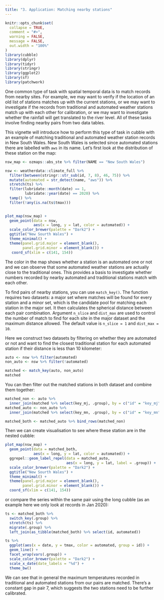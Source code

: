 ```yaml
---
title: "3. Application: Matching nearby stations"
---
```


```r
knitr::opts_chunk$set(
  collapse = TRUE,
  comment = "#>", 
  warning = FALSE,
  message = FALSE,
  out.width = "100%"
)
library(cubble)
library(dplyr)
library(tidyr)
library(stringr)
library(ggplot2)
library(sf)
library(patchwork)
```

One common type of task with spatial temporal data is to match records from nearby sites. For example, we may want to verify if the location of an old list of stations matches up with the current stations, or we may want to investigate if the records from traditional and automated weather stations match up with each other for calibration, or we may want to investigate whether the rainfall will get translated to the river level. All of these tasks involve finding nearby pairs from two data tables.

This vignette will introduce how to perform this type of task in cubble with an example of matching traditional and automated weather station records in New South Wales. New South Wales is selected since automated stations there are labelled with `aws` in its name. Let's first look at the distribution of these station on the map: 

```r
nsw_map <- ozmaps::abs_ste %>% filter(NAME == "New South Wales")  

nsw <- weatherdata::climate_full %>%   
  filter(between(stringr::str_sub(id, 7, 8), 46, 75)) %>%
  mutate(automated = str_detect(name, "aws")) %>% 
  stretch(ts) %>%
  filter(lubridate::month(date) == 1,
         lubridate::year(date) == 2020) %>% 
  tamp() %>% 
  filter(!any(is.na(ts$tmax)))
 

plot_map(nsw_map) +
  geom_point(data = nsw, 
             aes(x = long, y = lat, color = automated)) + 
  scale_color_brewer(palette = "Dark2") + 
  ggtitle("New Sourth Wales") + 
  theme_minimal() + 
  theme(panel.grid.major = element_blank(),
        panel.grid.minor = element_blank()) +
   coord_sf(xlim = c(141, 154))
```

The color in the map shows whether a station is an automated one or not and we can observe that some automated weather stations are actually close to the traditional ones. This provides a basis to investigate whether numbers recorded by nearby automated and traditional stations match with each other.

To find pairs of nearby stations, you can use `match_key()`. The function requires two datasets: a major set where matches will be found for every station and a minor set, which is the candidate pool for matching each station in the major set. It then calculates the spherical distance between each pair combination. Argument `n_slice` and `dist_max` are used to control the number of match to find for each site in the major dataset and the maximum distance allowed. The default value is `n_slice = 1` and `dist_max = 10`. 

Here we construct two datasets by filtering on whether they are automated or not and want to find the closest traditional station for each automated station if their distance is less than 10 kilometer:

```r
auto <- nsw %>% filter(automated)
non_auto <- nsw %>% filter(!automated)

matched <- match_key(auto, non_auto) 
matched 
```

You can then filter out the matched stations in both dataset and combine them together:

```r
matched_non <- auto %>% 
  inner_join(matched %>% select(key_mj, .group), by = c("id" = "key_mj"))
matched_auto <- non_auto %>% 
  inner_join(matched %>% select(key_mn, .group), by = c("id" = "key_mn"))

matched_both <- matched_auto %>% bind_rows(matched_non)
```

Then we can create visualisation to see where these station are in the nested cubble:

```r
plot_map(nsw_map) +
  geom_point(data = matched_both, 
             aes(x = long, y = lat, color = automated)) + 
  ggrepel::geom_label_repel(data = matched_auto,
                            aes(x = long, y = lat, label = .group)) + 
  scale_color_brewer(palette = "Dark2") + 
  ggtitle("New Sourth Wales") + 
  theme_minimal() + 
  theme(panel.grid.major = element_blank(),
        panel.grid.minor = element_blank()) +
  coord_sf(xlim = c(141, 154))
```

or compare the series within the same pair using the long cubble (as an example here we only look at records in Jan 2020):

```r
ts <- matched_both %>%
  switch_key(.group) %>% 
  stretch(ts) %>% 
  migrate(.group) %>% 
  left_join(as_tibble(matched_both) %>% select(id, automated))

ts %>%
  ggplot(aes(x = date, y = tmax, color = automated, group = id)) +
  geom_line() +
  facet_wrap(vars(.group)) +
  scale_color_brewer(palette = "Dark2") + 
  scale_x_date(date_labels = "%d") + 
  theme_bw()
```

We can see that in general the maximum temperatures recorded in traditional and automated stations from our pairs are matched. There's a constant gap in pair 7, which suggests the two stations need to be further calibrated.

